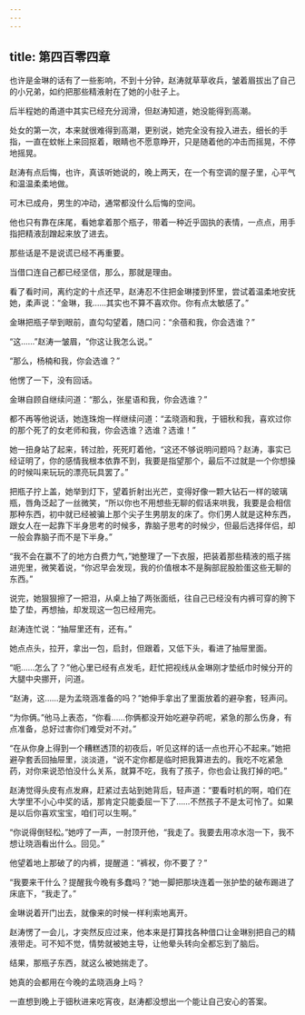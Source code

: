 ```yaml
---
---
---
```

title: 第四百零四章
---




也许是金琳的话有了一些影响，不到十分钟，赵涛就草草收兵，皱着眉拔出了自己的小兄弟，如约把那些精液射在了她的小肚子上。

后半程她的甬道中其实已经充分润滑，但赵涛知道，她没能得到高潮。

处女的第一次，本来就很难得到高潮，更别说，她完全没有投入进去，细长的手指，一直在蚊帐上来回抠着，眼睛也不愿意睁开，只是随着他的冲击而摇晃，不停地摇晃。

赵涛有点后悔，也许，真该听她说的，晚上两天，在一个有空调的屋子里，心平气和温温柔柔地做。

可木已成舟，男生的冲动，通常都没什么后悔的空间。

他也只有靠在床尾，看她拿着那个瓶子，带着一种近乎固执的表情，一点点，用手指把精液刮蹭起来放了进去。

那些话是不是说谎已经不再重要。

当借口连自己都已经坚信，那么，那就是理由。

看了看时间，离约定的十点还早，赵涛忍不住把金琳搂到怀里，尝试着温柔地安抚她，柔声说：“金琳，我……其实也不算不喜欢你。你有点太敏感了。”

金琳把瓶子举到眼前，直勾勾望着，随口问：“余蓓和我，你会选谁？”

“这……”赵涛一皱眉，“你这让我怎么说。”

“那么，杨楠和我，你会选谁？”

他愣了一下，没有回话。

金琳自顾自继续问道：“那么，张星语和我，你会选谁？”

都不再等他说话，她连珠炮一样继续问道：“孟晓涵和我，于钿秋和我，喜欢过你的那个死了的女老师和我，你会选谁？选谁？选谁！”

她一扭身站了起来，转过脸，死死盯着他，“这还不够说明问题吗？赵涛，事实已经证明了，你的感情我根本依靠不到，我要是指望那个，最后不过就是一个你想操的时候叫来玩玩的漂亮玩具罢了。”

把瓶子拧上盖，她举到灯下，望着折射出光芒，变得好像一颗大钻石一样的玻璃瓶，唇角泛起了一丝微笑，“所以你也不用想些无聊的假话来哄我，我要是会相信那种东西，初中就已经被骗上那个尖子生男朋友的床了。你们男人就是这种东西，跟女人在一起靠下半身思考的时候多，靠脑子思考的时候少，但最后选择伴侣，却一般会靠脑子而不是下半身。”

“我不会在赢不了的地方白费力气，”她整理了一下衣服，把装着那些精液的瓶子揣进兜里，微笑着说，“你迟早会发现，我的价值根本不是胸部屁股脸蛋这些无聊的东西。”

说完，她狠狠擦了一把泪，从桌上抽了两张面纸，往自己已经没有内裤可穿的胯下垫了垫，再想抽，却发现这一包已经用完。

赵涛连忙说：“抽屉里还有，还有。”

她点点头，拉开，拿出一包，启封，但跟着，又低下头，看进了抽屉里面。

“呃……怎么了？”他心里已经有点发毛，赶忙把视线从金琳刚才垫纸巾时候分开的大腿中央挪开，问道。

“赵涛，这……是为孟晓涵准备的吗？”她伸手拿出了里面放着的避孕套，轻声问。

“为你俩。”他马上表态，“你看……你俩都没开始吃避孕药呢，紧急的那么伤身，有点准备，总好过害你们难受对不对。”

“在从你身上得到一个糟糕透顶的初夜后，听见这样的话一点也开心不起来。”她把避孕套丢回抽屉里，淡淡道，“说不定你都是临时把我算进去的。我吃不吃紧急药，对你来说恐怕没什么关系，就算不吃，我有了孩子，你也会让我打掉的吧。”

赵涛觉得头皮有点发麻，赶紧过去站到她背后，轻声道：“要看时机的啊，咱们在大学里不小心中奖的话，那肯定只能委屈一下了……不然孩子不是太可怜了。如果是以后你喜欢宝宝，咱们可以生啊。”

“你说得倒轻松。”她哼了一声，一肘顶开他，“我走了。我要去用凉水泡一下，我不想让晓涵看出什么。回见。”

他望着地上那破了的内裤，提醒道：“裤衩，你不要了？”

“我要来干什么？提醒我今晚有多蠢吗？”她一脚把那块连着一张护垫的破布踢进了床底下，“我走了。”

金琳说着开门出去，就像来的时候一样利索地离开。

赵涛愣了一会儿，才突然反应过来，他本来是打算找各种借口让金琳别把自己的精液带走。可不知不觉，情势就被她主导，让他晕头转向全都忘到了脑后。

结果，那瓶子东西，就这么被她揣走了。

她真的会都用在今晚的孟晓涵身上吗？

一直想到晚上于钿秋进来吃宵夜，赵涛都没想出一个能让自己安心的答案。